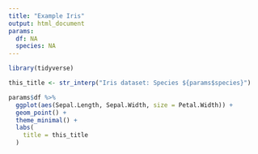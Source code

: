 ```yaml
---
title: "Example Iris"
output: html_document
params:
  df: NA
  species: NA
---
```


```r
library(tidyverse)
```

```r
this_title <- str_interp("Iris dataset: Species ${params$species}")

params$df %>% 
  ggplot(aes(Sepal.Length, Sepal.Width, size = Petal.Width)) +
  geom_point() +
  theme_minimal() +
  labs(
    title = this_title
  )
```



